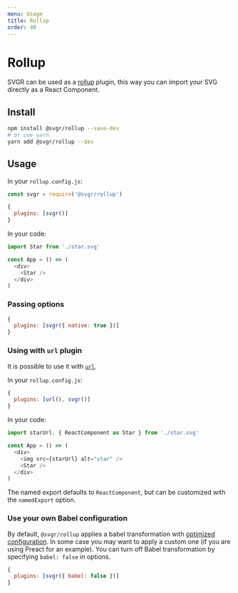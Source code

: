 ```yaml
---
menu: Usage
title: Rollup
order: 40
---
```


# Rollup

SVGR can be used as a [rollup](https://rollupjs.org) plugin, this way you can import your SVG directly as a React Component.

## Install

```bash
npm install @svgr/rollup --save-dev
# or use yarn
yarn add @svgr/rollup --dev
```

## Usage

In your `rollup.config.js`:

```js
const svgr = require('@svgr/rollup')

{
  plugins: [svgr()]
}
```

In your code:

```js
import Star from './star.svg'

const App = () => (
  <div>
    <Star />
  </div>
)
```

### Passing options

```js
{
  plugins: [svgr({ native: true })]
}
```

### Using with `url` plugin

It is possible to use it with [`url`](https://github.com/rollup/rollup-plugin-url).

In your `rollup.config.js`:

```js
{
  plugins: [url(), svgr()]
}
```

In your code:

```js
import starUrl, { ReactComponent as Star } from './star.svg'

const App = () => (
  <div>
    <img src={starUrl} alt="star" />
    <Star />
  </div>
)
```

The named export defaults to `ReactComponent`, but can be customized with the `namedExport` option.

### Use your own Babel configuration

By default, `@svgr/rollup` applies a babel transformation with [optimized configuration](https://github.com/gregberge/svgr/blob/master/packages/rollup/src/index.js). In some case you may want to apply a custom one (if you are using Preact for an example). You can turn off Babel transformation by specifying `babel: false` in options.

```js
{
  plugins: [svgr({ babel: false })]
}
```
